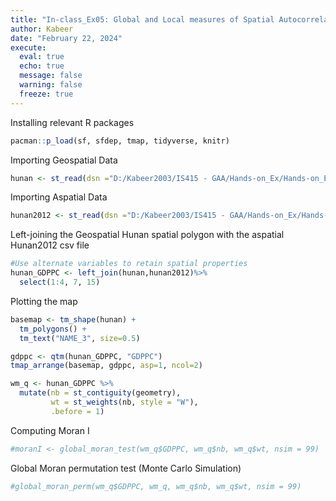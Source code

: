 ```yaml
---
title: "In-class_Ex05: Global and Local measures of Spatial Autocorrelation"
author: Kabeer
date: "February 22, 2024"
execute: 
  eval: true
  echo: true
  message: false
  warning: false
  freeze: true
---
```


Installing relevant R packages
```r
pacman::p_load(sf, sfdep, tmap, tidyverse, knitr)
```

Importing Geospatial Data
```r
hunan <- st_read(dsn ="D:/Kabeer2003/IS415 - GAA/Hands-on_Ex/Hands-on_Ex04/data/geospatial", layer = "Hunan")
```

Importing Aspatial Data
```r
hunan2012 <- st_read(dsn ="D:/Kabeer2003/IS415 - GAA/Hands-on_Ex/Hands-on_Ex04/data/aspatial/Hunan_2012.csv")
```

Left-joining the Geospatial Hunan spatial polygon with the aspatial Hunan2012 csv file
```r
#Use alternate variables to retain spatial properties
hunan_GDPPC <- left_join(hunan,hunan2012)%>%
  select(1:4, 7, 15)
```

Plotting the map
```r
basemap <- tm_shape(hunan) +
  tm_polygons() +
  tm_text("NAME_3", size=0.5)

gdppc <- qtm(hunan_GDPPC, "GDPPC")
tmap_arrange(basemap, gdppc, asp=1, ncol=2)
```

```r
wm_q <- hunan_GDPPC %>%
  mutate(nb = st_contiguity(geometry),  
         wt = st_weights(nb, style = "W"),
         .before = 1)
```

Computing Moran I
```r
#moranI <- global_moran_test(wm_q$GDPPC, wm_q$nb, wm_q$wt, nsim = 99)
```

Global Moran permutation test (Monte Carlo Simulation)
```r
#global_moran_perm(wm_q$GDPPC, wm_q, wm_q$nb, wm_q$wt, nsim = 99)
```









